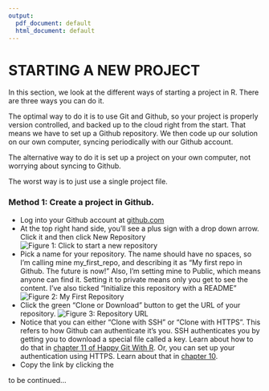 ```yaml
---
output:
  pdf_document: default
  html_document: default
---
```

# STARTING A NEW PROJECT


In this section, we look at the different ways of starting a project in R. There are three ways you can do it.

The optimal way to do it is to use Git and Github, so your project is properly version controlled, and backed up to the cloud right from the start. That means we have to set up a Github repository. We then code up our solution on our own computer, syncing periodically with our Github account.

The alternative way to do it is set up a project on your own computer, not worrying about syncing to Github. 

The worst way is to just use a single project file.


### Method 1: Create a project in Github.

* Log into your Github account at [github.com](github.com)
* At the top right hand side, you'll see a plus sign with a drop down arrow. Click it and then click New Repository
![Figure 1: Click to start a new repository](Github_New_Repo.png)
* Pick a name for your repository. The name should have no spaces, so I'm calling mine my_first_repo, and describing it as "My first repo in Github. The future is now!" Also, I'm setting mine to Public, which means anyone can find it. Setting it to private means only you get to see the content. I've also ticked "Initialize this repository with a README" ![Figure 2: My First Repository](repo_setup.png)
* Click the green "Clone or Download" button to get the URL of your repository. ![Figure 3: Repository URL](repo_setup.png)
* Notice that you can either "Clone with SSH" or "Clone with HTTPS". This refers to how Github can authenticate it's you. SSH authenticates you by getting you to download a special file called a key. Learn about how to do that in [chapter 11 of Happy Git With R](https://happygitwithr.com/ssh-keys.html). Or, you can set up your authentication using HTTPS. Learn about that in [chapter 10](https://happygitwithr.com/credential-caching.html). 
* Copy the link by clicking the 


to be continued...
